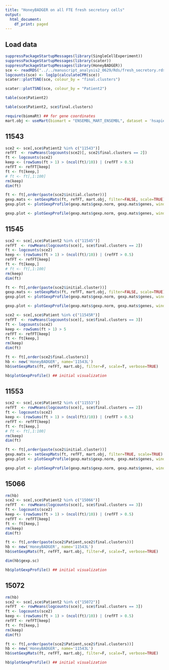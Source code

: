 ```yaml
---
title: "HoneyBADGER on all FTE fresh secretory cells"
output:
  html_document:
    df_print: paged
---
```


## Load data

```r
suppressPackageStartupMessages(library(SingleCellExperiment))
suppressPackageStartupMessages(library(scater))
suppressPackageStartupMessages(library(HoneyBADGER))
sce <- readRDS("../../manuscript_analysis2_0629/Rds/fresh_secretory.rds")
logcounts(sce) <- log1p(calculateCPM(sce))
scater::plotTSNE(sce, colour_by = "final.clusters")
```

```r
scater::plotTSNE(sce, colour_by = "Patient2")
```


```r
table(sce$Patient2)
```

```r
table(sce$Patient2, sce$final.clusters)
```

```r
require(biomaRt) ## for gene coordinates
mart.obj <- useMart(biomart = "ENSEMBL_MART_ENSEMBL", dataset = 'hsapiens_gene_ensembl', host = "jul2015.archive.ensembl.org")
```

## 11543

```r
sce2 <- sce[,sce$Patient2 %in% c("11543")]
refFT  <- rowMeans(logcounts(sce2)[, sce2$final.clusters == 2])
ft <- logcounts(sce2)
keep <- (rowSums(ft > 1) > (ncol(ft)/10)) | (refFT > 0.5)
refFT <- refFT[keep]
ft <- ft[keep,]
# ft <- ft[,1:100]
rm(keep)
dim(ft)
```



```r
ft <- ft[,order(paste(sce2$initial.cluster))]
gexp.mats <- setGexpMats(ft, refFT, mart.obj, filter=FALSE, scale=TRUE)
gexp.plot <- plotGexpProfile(gexp.mats$gexp.norm, gexp.mats$genes, window.size = 151,zlim = c(-0.8, 0.8)) 
```

```r
gexp.plot <- plotGexpProfile(gexp.mats$gexp.norm, gexp.mats$genes, window.size = 51,zlim = c(-1, 1)) 
```

## 11545

```r
sce2 <- sce[,sce$Patient2 %in% c("11545")]
refFT  <- rowMeans(logcounts(sce)[, sce$final.clusters == 2])
ft <- logcounts(sce2)
keep <- (rowSums(ft > 1) > (ncol(ft)/10)) | (refFT > 0.5)
refFT <- refFT[keep]
ft <- ft[keep,]
# ft <- ft[,1:100]
rm(keep)
dim(ft)
```

```r
ft <- ft[,order(paste(sce2$initial.cluster))]
gexp.mats <- setGexpMats(ft, refFT, mart.obj, filter=FALSE, scale=TRUE)
gexp.plot <- plotGexpProfile(gexp.mats$gexp.norm, gexp.mats$genes, window.size = 201,zlim = c(-1, 1)) 
```

```r
gexp.plot <- plotGexpProfile(gexp.mats$gexp.norm, gexp.mats$genes, window.size = 101,zlim = c(-1, 1)) 
```


```r
sce2 <- sce[,sce$Patient %in% c("11545R")]
refFT  <- rowMeans(logcounts(sce)[, sce$final.clusters == 3])
ft <- logcounts(sce2)
keep <- rowSums(ft > 1) > 5 
refFT <- refFT[keep]
ft <- ft[keep,]
rm(keep)
dim(ft)
```

```r
ft <- ft[,order(sce2$final.clusters)]
hb <- new('HoneyBADGER', name='11543L')
hb$setGexpMats(ft, refFT, mart.obj, filter=F, scale=T, verbose=TRUE)
```

```r
hb$plotGexpProfile() ## initial visualization
```

## 11553

```r
sce2 <- sce[,sce$Patient2 %in% c("11553")]
refFT  <- rowMeans(logcounts(sce)[, sce$final.clusters == 2])
ft <- logcounts(sce2)
keep <- (rowSums(ft > 1) > (ncol(ft)/10)) | (refFT > 0.5)
refFT <- refFT[keep]
ft <- ft[keep,]
# ft <- ft[,1:100]
rm(keep)
dim(ft)
```

```r
ft <- ft[,order(paste(sce2$initial.cluster))]
gexp.mats <- setGexpMats(ft, refFT, mart.obj, filter=TRUE, scale=TRUE)
gexp.plot <- plotGexpProfile(gexp.mats$gexp.norm, gexp.mats$genes, window.size = 201,zlim = c(-1, 1)) 
```

```r
gexp.plot <- plotGexpProfile(gexp.mats$gexp.norm, gexp.mats$genes, window.size = 101,zlim = c(-1, 1)) 
```

## 15066

```r
rm(hb)
sce2 <- sce[,sce$Patient2 %in% c("15066")]
refFT  <- rowMeans(logcounts(sce)[, sce$final.clusters == 3])
ft <- logcounts(sce2)
keep <- (rowSums(ft > 1) > (ncol(ft)/10)) | (refFT > 0.5)
refFT <- refFT[keep]
ft <- ft[keep,]
rm(keep)
dim(ft)
```

```r
ft <- ft[,order(paste(sce2$Patient,sce2$final.clusters))]
hb <- new('HoneyBADGER', name='11543L')
hb$setGexpMats(ft, refFT, mart.obj, filter=F, scale=T, verbose=TRUE)
```

```r
dim(hb$gexp.sc)
```


```r
hb$plotGexpProfile() ## initial visualization
```

## 15072

```r
rm(hb)
sce2 <- sce[,sce$Patient2 %in% c("15072")]
refFT  <- rowMeans(logcounts(sce)[, sce$final.clusters == 3])
ft <- logcounts(sce2)
keep <- (rowSums(ft > 1) > (ncol(ft)/10)) | (refFT > 0.5)
refFT <- refFT[keep]
ft <- ft[keep,]
rm(keep)
dim(ft)
```

```r
ft <- ft[,order(paste(sce2$Patient,sce2$final.clusters))]
hb <- new('HoneyBADGER', name='11543L')
hb$setGexpMats(ft, refFT, mart.obj, filter=F, scale=T, verbose=TRUE)
```

```r
hb$plotGexpProfile() ## initial visualization
```